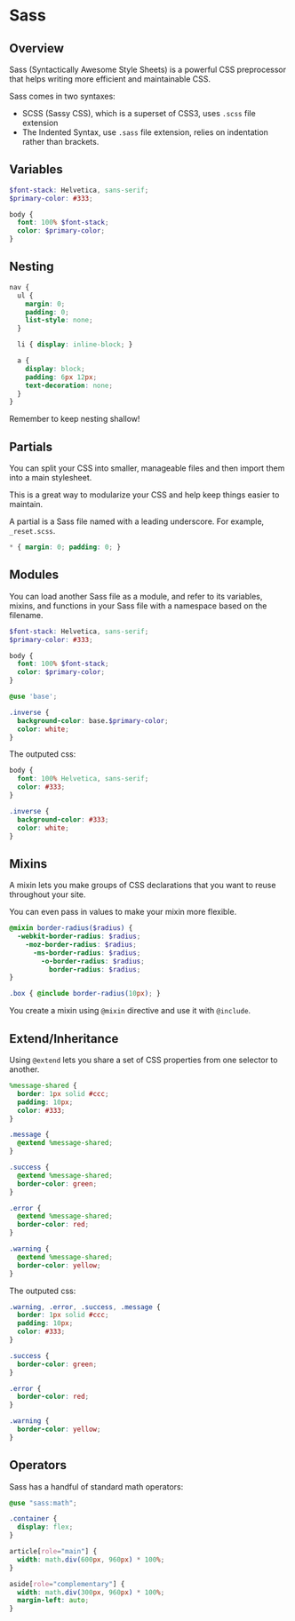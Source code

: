 # Sass

## Overview

Sass (Syntactically Awesome Style Sheets) is a powerful CSS preprocessor that helps writing more efficient and maintainable CSS.

Sass comes in two syntaxes:
- SCSS (Sassy CSS), which is a superset of CSS3, uses `.scss` file extension
- The Indented Syntax, use `.sass` file extension, relies on indentation rather than brackets.


## Variables

```scss
$font-stack: Helvetica, sans-serif;
$primary-color: #333;

body {
  font: 100% $font-stack;
  color: $primary-color;
}
```


## Nesting

```scss
nav {
  ul {
    margin: 0;
    padding: 0;
    list-style: none;
  }

  li { display: inline-block; }

  a {
    display: block;
    padding: 6px 12px;
    text-decoration: none;
  }
}
```

Remember to keep nesting shallow!


## Partials

You can split your CSS into smaller, manageable files and then import them into a main stylesheet.

This is a great way to modularize your CSS and help keep things easier to maintain.

A partial is a Sass file named with a leading underscore. For example, `_reset.scss`.

```scss filename="_reset.scss"
* { margin: 0; padding: 0; }
```


## Modules

You can load another Sass file as a module, and refer to its variables, mixins, and functions in your Sass file with a namespace based on the filename.

```scss filename="_base.scss"
$font-stack: Helvetica, sans-serif;
$primary-color: #333;

body {
  font: 100% $font-stack;
  color: $primary-color;
}
```

```scss filename="styles.scss"
@use 'base';

.inverse {
  background-color: base.$primary-color;
  color: white;
}
```

The outputed css:
```css
body {
  font: 100% Helvetica, sans-serif;
  color: #333;
}

.inverse {
  background-color: #333;
  color: white;
}
```


## Mixins

A mixin lets you make groups of CSS declarations that you want to reuse throughout your site.

You can even pass in values to make your mixin more flexible.

```scss
@mixin border-radius($radius) {
  -webkit-border-radius: $radius;
    -moz-border-radius: $radius;
      -ms-border-radius: $radius;
        -o-border-radius: $radius;
          border-radius: $radius;
}

.box { @include border-radius(10px); }
```

You create a mixin using `@mixin` directive and use it with `@include`.


## Extend/Inheritance

Using `@extend` lets you share a set of CSS properties from one selector to another.

```scss
%message-shared {
  border: 1px solid #ccc;
  padding: 10px;
  color: #333;
}

.message {
  @extend %message-shared;
}

.success {
  @extend %message-shared;
  border-color: green;
}

.error {
  @extend %message-shared;
  border-color: red;
}

.warning {
  @extend %message-shared;
  border-color: yellow;
}
```

The outputed css:
```css
.warning, .error, .success, .message {
  border: 1px solid #ccc;
  padding: 10px;
  color: #333;
}

.success {
  border-color: green;
}

.error {
  border-color: red;
}

.warning {
  border-color: yellow;
}
```


## Operators

Sass has a handful of standard math operators:
```scss
@use "sass:math";

.container {
  display: flex;
}

article[role="main"] {
  width: math.div(600px, 960px) * 100%;
}

aside[role="complementary"] {
  width: math.div(300px, 960px) * 100%;
  margin-left: auto;
}
```
